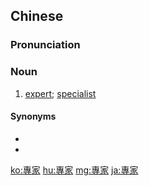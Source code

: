 ==Chinese==
{{zh-forms|s=专家}}

===Pronunciation===
{{zh-pron
|m=zhuānjiā
|c=zyun1 gaa1
|h=pfs=chôn-kâ
|mn=qz,tw,xm:choan-ka/zz:choan-kee
|ma=Zh-zhuanjia.ogg
|cat=n
}}

===Noun===
{{zh-noun}}

# [[expert]]; [[specialist]]

====Synonyms====
* {{zh-l|專門家}}
* {{zh-l|專門}}

{{zh-cat|Elementary}}

[[ko:專家]]
[[hu:專家]]
[[mg:專家]]
[[ja:專家]]